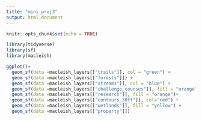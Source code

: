 ```yaml
---
title: "mini_proj3"
output: html_document
---
```


```r
knitr::opts_chunk$set(echo = TRUE)
```

```r
library(tidyverse)
library(sf)
library(macleish)

```


```r
ggplot()+
  geom_sf(data =macleish_layers[["trails"]], col = "green") +
  geom_sf(data =macleish_layers[["forests"]]) +
  geom_sf(data =macleish_layers[["streams"]], col = "blue") + 
  geom_sf(data =macleish_layers[["challenge_courses"]], fill = "orange") + 
  geom_sf(data =macleish_layers[["research"]], fill = "orange")+
  geom_sf(data =macleish_layers[["contours_30ft"]], col="red") + 
  geom_sf(data =macleish_layers[["wetlands"]], fill = "yellow") + 
  geom_sf(data =macleish_layers[["property"]])
  
```


